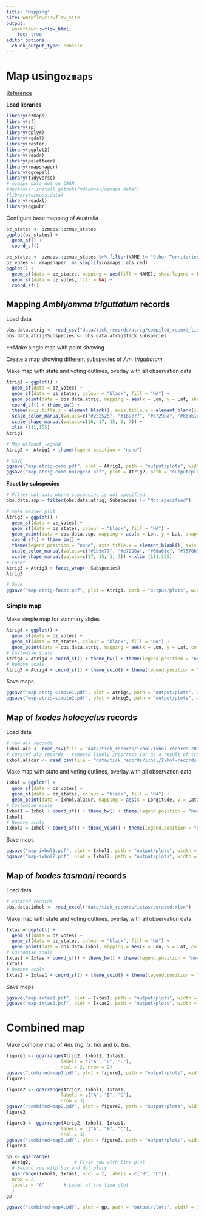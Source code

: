 ```yaml
---
title: "Mapping"
site: workflowr::wflow_site
output:
  workflowr::wflow_html:
    toc: true
editor_options:
  chunk_output_type: console
---
```

# Map using`ozmaps`

[Reference](https://github.com/mdsumner/ozmaps)

**Load libraries**
```r
library(ozmaps)
library(sf)
library(sp)
library(dplyr)
library(rgdal)
library(raster)
library(ggplot2)
library(readr)
library(paletteer)
library(rmapshaper)
library(ggrepel)
library(tidyverse)
# ozmaps data not on CRAN
#devtools::install_github("mdsumner/ozmaps.data")
#library(ozmaps.data)
library(readxl)
library(ggpubr)
```

Configure base mapping of Australia

```r
oz_states <- ozmaps::ozmap_states
ggplot(oz_states) + 
  geom_sf() + 
  coord_sf()

oz_states <- ozmaps::ozmap_states %>% filter(NAME != "Other Territories")
oz_votes <- rmapshaper::ms_simplify(ozmaps::abs_ced)
ggplot() + 
  geom_sf(data = oz_states, mapping = aes(fill = NAME), show.legend = FALSE) +
  geom_sf(data = oz_votes, fill = NA) + 
  coord_sf()
```

## Mapping *Amblyomma triguttatum* records

Load data
```r
obs.data.atrig <- read_csv("data/tick_records/atrig/compiled_record_list.csv")
obs.data.atrig$Subspecies <- obs.data.atrig$Tick_subspecies
```

**Make single map with point showing 

Create a map showing different subspecies of *Am. triguttatum*

Make map with state and voting outlines, overlay with all observation data
```r
Atrig1 = ggplot() + 
  geom_sf(data = oz_votes) + 
  geom_sf(data = oz_states, colour = "black", fill = "NA") + 
  geom_point(data = obs.data.atrig, mapping = aes(x = Lon, y = Lat, shape=Subspecies, color =Subspecies, stroke = 1)) + 
  coord_sf() + theme_bw() + 
  theme(axis.title.x = element_blank(), axis.title.y = element_blank())  +
  scale_color_manual(values=c("#252525", "#1b9e77", "#e7298a", "#66a61e", "#7570b3")) +
  scale_shape_manual(values=c(16, 17, 15, 3, 7)) + 
  xlim (111,155)
Atrig1

# Map without legend
Atrig2 <- Atrig1 + theme(legend.position = "none")
```


```r
# Save
ggsave("map-atrig-comb.pdf", plot = Atrig1, path = "output/plots", width = 30, height = 15, units = "cm")
ggsave("map-atrig-comb-nolegend.pdf", plot = Atrig2, path = "output/plots", width = 30, height = 15, units = "cm")
```

**Facet by subspecies**

```r
# Filter out data where subspecies is not specified
obs.data.ssp = filter(obs.data.atrig, Subspecies != "Not specified")

# make master plot
Atrig3 = ggplot() + 
  geom_sf(data = oz_votes) + 
  geom_sf(data = oz_states, colour = "black", fill = "NA") + 
  geom_point(data = obs.data.ssp, mapping = aes(x = Lon, y = Lat, shape=Subspecies, color =Subspecies, stroke = 1)) + 
  coord_sf() + theme_bw() + 
  theme(legend.position = "none", axis.title.x = element_blank(), axis.title.y = element_blank()) + 
  scale_color_manual(values=c("#1b9e77", "#e7298a", "#66a61e", "#7570b3")) +
  scale_shape_manual(values=c(17, 15, 3, 7)) + xlim (111,155)
# Facet
Atrig3 = Atrig3 + facet_wrap(~ Subspecies)
Atrig3
```

```r
# Save
ggsave("map-atrig-facet.pdf", plot = Atrig3, path = "output/plots", width = 30, height = 20, units = "cm")
```

### Simple map

Make simple map for summary slides
```r
Atrig4 = ggplot() + 
  geom_sf(data = oz_votes) + 
  geom_sf(data = oz_states, colour = "black", fill = "NA") + 
  geom_point(data = obs.data.atrig, mapping = aes(x = Lon, y = Lat, color="#7570b3", stroke = 1))
# Customise scale
Atrig4 = Atrig4 + coord_sf() + theme_bw() + theme(legend.position = "none", axis.title.x = element_blank(), axis.title.y = element_blank())  + scale_color_manual(values=c("#7570b3"))
# Remove scale
Atrig5 = Atrig4 + coord_sf() + theme_void() + theme(legend.position = "none")  + scale_color_manual(values=c("#7570b3"))
```

Save maps
```r
ggsave("map-atrig-simple1.pdf", plot = Atrig4, path = "output/plots", width = 30, height = 15, units = "cm")
ggsave("map-atrig-simple2.pdf", plot = Atrig5, path = "output/plots", width = 30, height = 15, units = "cm")
```


## Map of *Ixodes holocyclus* records

Load data
```r
# raw ala records
ixhol.ala <- read_csv(file = "data/tick_records/ixhol/Ixhol-records-2021-02-23/records-2021-02-23.csv")
# curated ala records - removed likely incorrect (or as a result of travel?) records from WA, SA and TAS. 
ixhol.alacur <- read_csv(file = "data/tick_records/ixhol/Ixhol-records-2021-02-23/records-2021-02-23-curated.csv")
```

Make map with state and voting outlines, overlay with all observation data
```r
Ixhol = ggplot() + 
  geom_sf(data = oz_votes) + 
  geom_sf(data = oz_states, colour = "black", fill = "NA") + 
  geom_point(data = ixhol.alacur, mapping = aes(x = Longitude, y = Latitude, color="#d95f02", stroke = 1))
# Customise scale
Ixhol1 = Ixhol + coord_sf() + theme_bw() + theme(legend.position = "none", axis.title.x = element_blank(), axis.title.y = element_blank())  + scale_color_manual(values=c("#d95f02"))
Ixhol1
# Remove scale
Ixhol2 = Ixhol + coord_sf() + theme_void() + theme(legend.position = "none")  + scale_color_manual(values=c("#d95f02"))
```
Save maps
```r
ggsave("map-ixhol1.pdf", plot = Ixhol1, path = "output/plots", width = 30, height = 15, units = "cm")
ggsave("map-ixhol2.pdf", plot = Ixhol2, path = "output/plots", width = 30, height = 15, units = "cm")
```

## Map of *Ixodes tasmani* records


Load data
```r
# curated records
obs.data.ixhol <- read_excel("data/tick_records/ixtas/curated.xlsx")
```

Make map with state and voting outlines, overlay with all observation data
```r
Ixtas = ggplot() + 
  geom_sf(data = oz_votes) + 
  geom_sf(data = oz_states, colour = "black", fill = "NA") + 
  geom_point(data = obs.data.ixhol, mapping = aes(x = Lon, y = Lat, color="#a6761d", stroke = 1))
# Customise scale
Ixtas1 = Ixtas + coord_sf() + theme_bw() + theme(legend.position = "none", axis.title.x = element_blank(), axis.title.y = element_blank())  + scale_color_manual(values=c("#a6761d"))
Ixtas1
# Remove scale
Ixtas2 = Ixtas1 + coord_sf() + theme_void() + theme(legend.position = "none")  + scale_color_manual(values=c("#a6761d"))
```
Save maps
```r
ggsave("map-ixtas1.pdf", plot = Ixtas1, path = "output/plots", width = 30, height = 15, units = "cm")
ggsave("map-ixtas2.pdf", plot = Ixtas2, path = "output/plots", width = 30, height = 15, units = "cm")
```

# Combined map

Make combine map of *Am. trig*, *Ix. hol* and *Ix. tas*.

```r
figure1 <- ggarrange(Atrig2, Ixhol1, Ixtas1,
                    labels = c("A", "B", "C"),
                    ncol = 2, nrow = 2)
ggsave("combined-map1.pdf", plot = figure1, path = "output/plots", width = 30, height = 15, units = "cm")
figure1

figure2 <- ggarrange(Atrig2, Ixhol1, Ixtas1,
                    labels = c("A", "B", "C"),
                    nrow = 3)
ggsave("combined-map2.pdf", plot = figure2, path = "output/plots", width = 30, height = 15, units = "cm")
figure2

figure3 <- ggarrange(Atrig2, Ixhol1, Ixtas1,
                    labels = c("A", "B", "C"),
                    ncol = 3)
ggsave("combined-map3.pdf", plot = figure3, path = "output/plots", width = 30, height = 15, units = "cm")
figure3
```

```r
gp <- ggarrange(
  Atrig2,                # First row with line plot
  # Second row with box and dot plots
  ggarrange(Ixhol1, Ixtas1, ncol = 2, labels = c("B", "C")), 
  nrow = 2, 
  labels = "A"       # Label of the line plot
  ) 
gp

ggsave("combined-map4.pdf", plot = gp, path = "output/plots", width = 30, height = 15, units = "cm")
```

